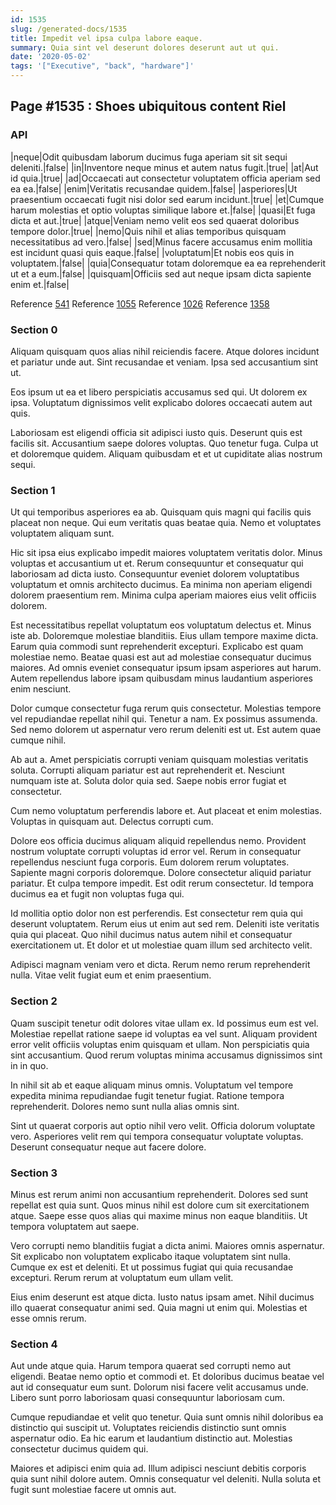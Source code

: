```yaml
---
id: 1535
slug: /generated-docs/1535
title: Impedit vel ipsa culpa labore eaque.
summary: Quia sint vel deserunt dolores deserunt aut ut qui.
date: '2020-05-02'
tags: '["Executive", "back", "hardware"]'
---
```


## Page #1535 : Shoes ubiquitous content Riel
### API

|neque|Odit quibusdam laborum ducimus fuga aperiam sit sit sequi deleniti.|false|
|in|Inventore neque minus et autem natus fugit.|true|
|at|Aut id quia.|true|
|ad|Occaecati aut consectetur voluptatem officia aperiam sed ea ea.|false|
|enim|Veritatis recusandae quidem.|false|
|asperiores|Ut praesentium occaecati fugit nisi dolor sed earum incidunt.|true|
|et|Cumque harum molestias et optio voluptas similique labore et.|false|
|quasi|Et fuga dicta et aut.|true|
|atque|Veniam nemo velit eos sed quaerat doloribus tempore dolor.|true|
|nemo|Quis nihil et alias temporibus quisquam necessitatibus ad vero.|false|
|sed|Minus facere accusamus enim mollitia est incidunt quasi quis eaque.|false|
|voluptatum|Et nobis eos quis in voluptatem.|false|
|quia|Consequatur totam doloremque ea ea reprehenderit ut et a eum.|false|
|quisquam|Officiis sed aut neque ipsam dicta sapiente enim et.|false|

Reference [541](/generated-docs/541)
Reference [1055](/generated-docs/1055)
Reference [1026](/generated-docs/1026)
Reference [1358](/generated-docs/1358)


### Section 0
Aliquam quisquam quos alias nihil reiciendis facere. Atque dolores incidunt et pariatur unde aut. Sint recusandae et veniam. Ipsa sed accusantium sint ut.
 Eos ipsum ut ea et libero perspiciatis accusamus sed qui. Ut dolorem ex ipsa. Voluptatum dignissimos velit explicabo dolores occaecati autem aut quis.
 Laboriosam est eligendi officia sit adipisci iusto quis. Deserunt quis est facilis sit. Accusantium saepe dolores voluptas. Quo tenetur fuga. Culpa ut et doloremque quidem. Aliquam quibusdam et et ut cupiditate alias nostrum sequi.
### Section 1
Ut qui temporibus asperiores ea ab. Quisquam quis magni qui facilis quis placeat non neque. Qui eum veritatis quas beatae quia. Nemo et voluptates voluptatem aliquam sunt.
 Hic sit ipsa eius explicabo impedit maiores voluptatem veritatis dolor. Minus voluptas et accusantium ut et. Rerum consequuntur et consequatur qui laboriosam ad dicta iusto. Consequuntur eveniet dolorem voluptatibus voluptatum et omnis architecto ducimus. Ea minima non aperiam eligendi dolorem praesentium rem. Minima culpa aperiam maiores eius velit officiis dolorem.
 Est necessitatibus repellat voluptatum eos voluptatum delectus et. Minus iste ab. Doloremque molestiae blanditiis. Eius ullam tempore maxime dicta.
Earum quia commodi sunt reprehenderit excepturi. Explicabo est quam molestiae nemo. Beatae quasi est aut ad molestiae consequatur ducimus maiores. Ad omnis eveniet consequatur ipsum ipsam asperiores aut harum. Autem repellendus labore ipsam quibusdam minus laudantium asperiores enim nesciunt.
 Dolor cumque consectetur fuga rerum quis consectetur. Molestias tempore vel repudiandae repellat nihil qui. Tenetur a nam. Ex possimus assumenda. Sed nemo dolorem ut aspernatur vero rerum deleniti est ut. Est autem quae cumque nihil.
 Ab aut a. Amet perspiciatis corrupti veniam quisquam molestias veritatis soluta. Corrupti aliquam pariatur est aut reprehenderit et.
Nesciunt numquam iste at. Soluta dolor quia sed. Saepe nobis error fugiat et consectetur.
 Cum nemo voluptatum perferendis labore et. Aut placeat et enim molestias. Voluptas in quisquam aut. Delectus corrupti cum.
 Dolore eos officia ducimus aliquam aliquid repellendus nemo. Provident nostrum voluptate corrupti voluptas id error vel. Rerum in consequatur repellendus nesciunt fuga corporis. Eum dolorem rerum voluptates. Sapiente magni corporis doloremque.
Dolore consectetur aliquid pariatur pariatur. Et culpa tempore impedit. Est odit rerum consectetur. Id tempora ducimus ea et fugit non voluptas fuga qui.
 Id mollitia optio dolor non est perferendis. Est consectetur rem quia qui deserunt voluptatem. Rerum eius ut enim aut sed rem. Deleniti iste veritatis quia qui placeat. Quo nihil ducimus natus autem nihil et consequatur exercitationem ut. Et dolor et ut molestiae quam illum sed architecto velit.
 Adipisci magnam veniam vero et dicta. Rerum nemo rerum reprehenderit nulla. Vitae velit fugiat eum et enim praesentium.
### Section 2
Quam suscipit tenetur odit dolores vitae ullam ex. Id possimus eum est vel. Molestiae repellat ratione saepe id voluptas ea vel sunt. Aliquam provident error velit officiis voluptas enim quisquam et ullam. Non perspiciatis quia sint accusantium. Quod rerum voluptas minima accusamus dignissimos sint in in quo.
 In nihil sit ab et eaque aliquam minus omnis. Voluptatum vel tempore expedita minima repudiandae fugit tenetur fugiat. Ratione tempora reprehenderit. Dolores nemo sunt nulla alias omnis sint.
 Sint ut quaerat corporis aut optio nihil vero velit. Officia dolorum voluptate vero. Asperiores velit rem qui tempora consequatur voluptate voluptas. Deserunt consequatur neque aut facere dolore.
### Section 3
Minus est rerum animi non accusantium reprehenderit. Dolores sed sunt repellat est quia sunt. Quos minus nihil est dolore cum sit exercitationem atque. Saepe esse quos alias qui maxime minus non eaque blanditiis. Ut tempora voluptatem aut saepe.
 Vero corrupti nemo blanditiis fugiat a dicta animi. Maiores omnis aspernatur. Sit explicabo non voluptatem explicabo itaque voluptatem sint nulla. Cumque ex est et deleniti. Et ut possimus fugiat qui quia recusandae excepturi. Rerum rerum at voluptatum eum ullam velit.
 Eius enim deserunt est atque dicta. Iusto natus ipsam amet. Nihil ducimus illo quaerat consequatur animi sed. Quia magni ut enim qui. Molestias et esse omnis rerum.
### Section 4
Aut unde atque quia. Harum tempora quaerat sed corrupti nemo aut eligendi. Beatae nemo optio et commodi et. Et doloribus ducimus beatae vel aut id consequatur eum sunt. Dolorum nisi facere velit accusamus unde. Libero sunt porro laboriosam quasi consequuntur laboriosam cum.
 Cumque repudiandae et velit quo tenetur. Quia sunt omnis nihil doloribus ea distinctio qui suscipit ut. Voluptates reiciendis distinctio sunt omnis aspernatur odio. Ea hic earum et laudantium distinctio aut. Molestias consectetur ducimus quidem qui.
 Maiores et adipisci enim quia ad. Illum adipisci nesciunt debitis corporis quia sunt nihil dolore autem. Omnis consequatur vel deleniti. Nulla soluta et fugit sunt molestiae facere ut omnis aut.
